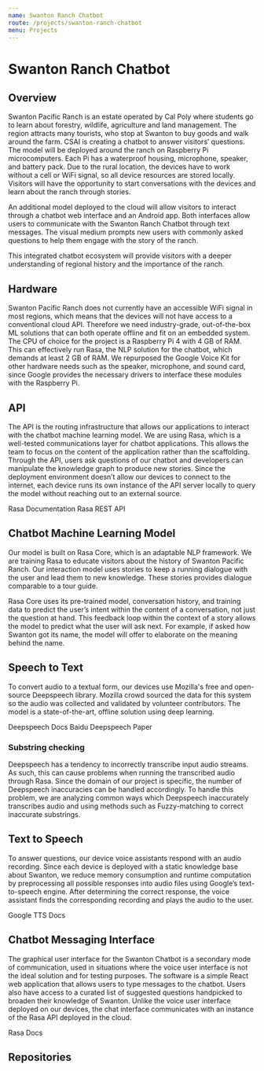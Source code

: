 ```yaml
---
name: Swanton Ranch Chatbot
route: /projects/swanton-ranch-chatbot
menu: Projects
---
```



# Swanton Ranch Chatbot

## Overview

Swanton Pacific Ranch is an estate operated by Cal Poly where students go to learn about forestry, wildlife, agriculture and land management. The region attracts many tourists, who stop at Swanton to buy goods and walk around the farm. CSAI is creating a chatbot to answer visitors’ questions.
The model will be deployed around the ranch on Raspberry Pi microcomputers. Each Pi has a waterproof housing, microphone, speaker, and battery pack. Due to the rural location, the devices have to work without a cell or WiFi signal, so all device resources are stored locally. Visitors will have the opportunity to start conversations with the devices and learn about the ranch through stories.

An additional model deployed to the cloud will allow visitors to interact through a chatbot web interface and an Android app. Both interfaces allow users to communicate with the Swanton Ranch Chatbot through text messages. The visual medium prompts new users with commonly asked questions to help them engage with the story of the ranch.

This integrated chatbot ecosystem will provide visitors with a deeper understanding of regional history and the importance of the ranch.

## Hardware

Swanton Pacific Ranch does not currently have an accessible WiFi signal in most regions, which means that the devices will not have access to a conventional cloud API. Therefore we need industry-grade, out-of-the-box ML solutions that can both operate offline and fit on an embedded system. The CPU of choice for the project is a Raspberry Pi 4 with 4 GB of RAM. This can effectively run Rasa, the NLP solution for the chatbot, which demands at least 2 GB of RAM. We repurposed the Google Voice Kit for other hardware needs such as the speaker, microphone, and sound card, since Google provides the necessary drivers to interface these modules with the Raspberry Pi.

## API

The API is the routing infrastructure that allows our applications to interact with the chatbot machine learning model. We are using Rasa, which is a well-tested communications layer for chatbot applications. This allows the team to focus on the content of the application rather than the scaffolding. Through the API, users ask questions of our chatbot and developers can manipulate the knowledge graph to produce new stories. Since the deployment environment doesn’t allow our devices to connect to the internet, each device runs its own instance of the API server locally to query the model without reaching out to an external source.

<LinkPill href="https://legacy-docs-v1.rasa.com">Rasa Documentation</LinkPill>
<LinkPill href="https://rasa.com/docs/rasa/http-api">Rasa REST API</LinkPill>

## Chatbot Machine Learning Model

Our model is built on Rasa Core, which is an adaptable NLP framework. We are training Rasa to educate visitors about the history of Swanton Pacific Ranch. Our interaction model uses stories to keep a running dialogue with the user and lead them to new knowledge. These stories provides dialogue comparable to a tour guide.

Rasa Core uses its pre-trained model, conversation history, and training data to predict the user’s intent within the content of a conversation, not just the question at hand. This feedback loop within the context of a story allows the model to predict what the user will ask next. For example, if asked how Swanton got its name, the model will offer to elaborate on the meaning behind the name.

## Speech to Text

To convert audio to a textual form, our devices use Mozilla's free and open-source Deepspeech library. Mozilla crowd sourced the data for this system so the audio was collected and validated by volunteer contributors. The model is a state-of-the-art, offline solution using deep learning.

<LinkPill href="https://deepspeech.readthedocs.io/en/latest/index.html">
  Deepspeech Docs
</LinkPill>
<LinkPill href="https://arxiv.org/abs/1412.5567">
  Baidu Deepspeech Paper
</LinkPill>

### Substring checking

Deepspeech has a tendency to incorrectly transcribe input audio streams. As such, this can cause problems when running the transcribed audio through Rasa. Since the domain of our project is specific, the number of Deepspeech inaccuracies can be handled accordingly. To handle this problem, we are analyzing common ways which Deepspeech inaccurately transcribes audio and using methods such as Fuzzy-matching to correct inaccurate substrings.

## Text to Speech

To answer questions, our device voice assistants respond with an audio recording. Since each device is deployed with a static knowledge base about Swanton, we reduce memory consumption and runtime computation by preprocessing all possible responses into audio files using Google’s text-to-speech engine. After determining the correct response, the voice assistant finds the corresponding recording and plays the audio to the user.

<LinkPill href="https://cloud.google.com/text-to-speech">
  Google TTS Docs
</LinkPill>

## Chatbot Messaging Interface

The graphical user interface for the Swanton Chatbot is a secondary mode of communication, used in situations where the voice user interface is not the ideal solution and for testing purposes. The software is a simple React web application that allows users to type messages to the chatbot. Users also have access to a curated list of suggested questions handpicked to broaden their knowledge of Swanton. Unlike the voice user interface deployed on our devices, the chat interface communicates with an instance of the Rasa API deployed in the cloud.

<LinkPill href="https://legacy-docs-v1.rasa.com/">Rasa Docs</LinkPill>

## Repositories

<InlineFlex>
  <Project
    title="Chatbot Model"
    description="The knowledge graph and deployment logic for the chatbot on the Raspberry Pi."
    githubLink="https://github.com/calpoly-csai/swanton"
  />
  <Project
    title="Android App"
    description="The android interface for interacting with the chatbot."
    githubLink="https://github.com/calpoly-csai/swanton-android-app"
  />
  <Project
    title="Web Interface"
    description="The text-based web interface for interacting with the chatbot."
    githubLink="https://github.com/calpoly-csai/swanton-chat-bot"
  />
</InlineFlex>
